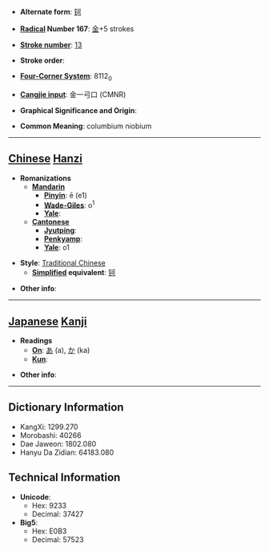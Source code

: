 * '''Alternate form''': [[钶]]

* '''[[Wiktionary:Chinese radical index| Radical]] Number 167''': [[Wiktionary:Chinese radical index 金|金]]+5 strokes

* '''[[Wiktionary:Chinese total strokes index|Stroke number]]''': [[Wiktionary:Chinese total strokes index 13|13]]

* '''Stroke order''': 

* '''[[Wiktionary:Chinese four corner index|Four-Corner System]]''': 8112<sub>0</sub>

* '''[[Wiktionary:Chinese Cangjie index|Cangjie input]]''': 金一弓口 (CMNR)

* '''Graphical Significance and Origin''': 

* '''Common Meaning''': columbium niobium

----

== [[Chinese]] [[Hanzi]] ==

* '''Romanizations'''
** '''[[Mandarin]]'''
*** '''[[Pinyin]]''': ē (e1)
*** '''[[Wade-Giles]]''': o<sup>1</sup>
*** '''[[Yale]]''': 
** '''[[Cantonese]]'''
*** '''[[Jyutping]]''':
*** '''[[Penkyamp]]''': 
*** '''[[Yale]]''': o1

* '''Style''': [[Traditional Chinese]] 
** '''[[Simplified Chinese|Simplified]] equivalent''': [[钶]]

* '''Other info''': 

----

== [[Japanese]] [[Kanji]] ==

* '''Readings'''
** '''[[On]]''': [[あ]] (a), [[か]] (ka)
** '''[[Kun]]''': 

* '''Other info''':  

----

== Dictionary Information ==

* KangXi: 1299.270
* Morobashi: 40266
* Dae Jaweon: 1802.080
* Hanyu Da Zidian: 64183.080

== Technical Information ==

* '''Unicode''':
** Hex: 9233
** Decimal: 37427
* '''Big5''':
** Hex: E0B3
** Decimal: 57523